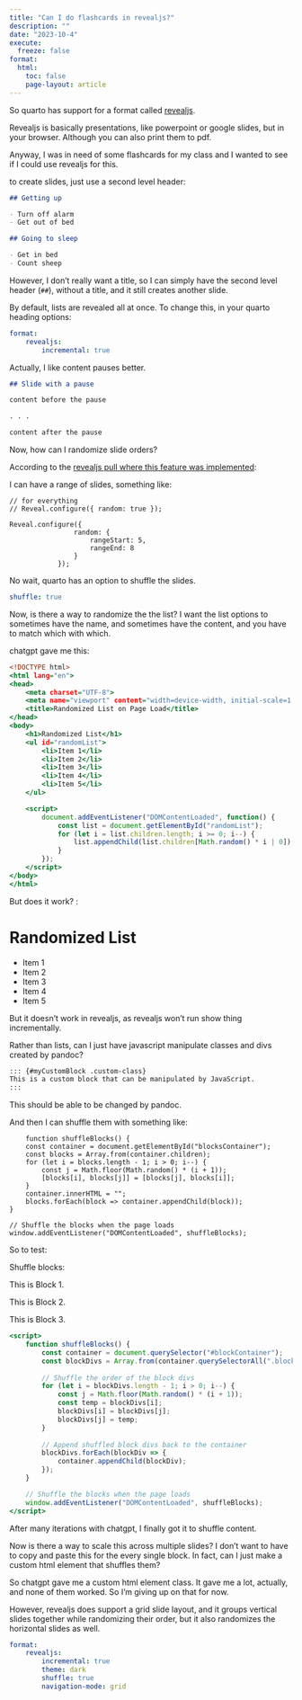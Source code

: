 ```yaml
---
title: "Can I do flashcards in revealjs?"
description: ""
date: "2023-10-4"
execute:
  freeze: false
format:
  html:
    toc: false
    page-layout: article
---
```


So quarto has support for a format called [revealjs](https://quarto.org/docs/presentations/revealjs/). 

Revealjs is basically presentations, like powerpoint or google slides, but in your browser. Although you can also print them to pdf. 

Anyway, I was in need of some flashcards for my class and I wanted to see if I could use revealjs for this. 


to create slides, just use a second level header:

```.markdown
## Getting up

- Turn off alarm
- Get out of bed

## Going to sleep

- Get in bed
- Count sheep
```

However, I don't really want a title, so I can simply have the second level header (`##`), without a title, and it still creates another slide. 

By default, lists are revealed all at once. To change this, in your quarto heading options:

```.yaml
format: 
    revealjs:
        incremental: true
```


Actually, I like content pauses better. 

```.markdown
## Slide with a pause

content before the pause

. . .

content after the pause
```


Now, how can I randomize slide orders?

According to the [revealjs pull where this feature was implemented](https://github.com/hakimel/reveal.js/pull/1506):

I can have a range of slides, something like:

```.javascript
// for everything
// Reveal.configure({ random: true });

Reveal.configure({
                random: {
                    rangeStart: 5,
                    rangeEnd: 8
                }
            });
```

No wait, quarto has an option to shuffle the slides.

```.yml
shuffle: true
```


Now, is there a way to randomize the the list? I want the list options to sometimes have the name, and sometimes have the content, and you have to match which with which. 

chatgpt gave me this:

```.html

<!DOCTYPE html>
<html lang="en">
<head>
    <meta charset="UTF-8">
    <meta name="viewport" content="width=device-width, initial-scale=1.0">
    <title>Randomized List on Page Load</title>
</head>
<body>
    <h1>Randomized List</h1>
    <ul id="randomList">
        <li>Item 1</li>
        <li>Item 2</li>
        <li>Item 3</li>
        <li>Item 4</li>
        <li>Item 5</li>
    </ul>

    <script>
        document.addEventListener("DOMContentLoaded", function() {
            const list = document.getElementById("randomList");
            for (let i = list.children.length; i >= 0; i--) {
                list.appendChild(list.children[Math.random() * i | 0]);
            }
        });
    </script>
</body>
</html>
```

But does it work? : 

```{=html}
<!DOCTYPE html>
<html lang="en">
<head>
    <meta charset="UTF-8">
    <meta name="viewport" content="width=device-width, initial-scale=1.0">
    <title>Randomized List on Page Load</title>
</head>
<body>
    <h1>Randomized List</h1>
    <ul id="randomList">
        <li>Item 1</li>
        <li>Item 2</li>
        <li>Item 3</li>
        <li>Item 4</li>
        <li>Item 5</li>
    </ul>

    <script>
        document.addEventListener("DOMContentLoaded", function() {
            const list = document.getElementById("randomList");
            for (let i = list.children.length; i >= 0; i--) {
                list.appendChild(list.children[Math.random() * i | 0]);
            }
        });
    </script>
</body>
</html>
```

But it doesn't work in revealjs, as revealjs won't run show thing incrementally.

Rather than lists, can I just have javascript manipulate classes and divs created by pandoc?

```.markdown
::: {#myCustomBlock .custom-class}
This is a custom block that can be manipulated by JavaScript.
:::
```

This should be able to be changed by pandoc. 

And then I can shuffle them with something like:

```.javascript
    function shuffleBlocks() {
    const container = document.getElementById("blocksContainer");
    const blocks = Array.from(container.children);
    for (let i = blocks.length - 1; i > 0; i--) {
        const j = Math.floor(Math.random() * (i + 1));
        [blocks[i], blocks[j]] = [blocks[j], blocks[i]];
    }
    container.innerHTML = "";
    blocks.forEach(block => container.appendChild(block));
}

// Shuffle the blocks when the page loads
window.addEventListener("DOMContentLoaded", shuffleBlocks);
```

So to test: 

Shuffle blocks: 

<div id="blockContainer">
::: {.block}
This is Block 1.
:::

::: {.block}
This is Block 2.
:::

::: {.block}
This is Block 3.
:::
</div>

```.html
<script>
    function shuffleBlocks() {
        const container = document.querySelector("#blockContainer");
        const blockDivs = Array.from(container.querySelectorAll(".block"));
        
        // Shuffle the order of the block divs
        for (let i = blockDivs.length - 1; i > 0; i--) {
            const j = Math.floor(Math.random() * (i + 1));
            const temp = blockDivs[i];
            blockDivs[i] = blockDivs[j];
            blockDivs[j] = temp;
        }
        
        // Append shuffled block divs back to the container
        blockDivs.forEach(blockDiv => {
            container.appendChild(blockDiv);
        });
    }

    // Shuffle the blocks when the page loads
    window.addEventListener("DOMContentLoaded", shuffleBlocks);
</script>
```

```{=html}
<script>
    function shuffleBlocks() {
        const container = document.querySelector("#blockContainer");
        const blockDivs = Array.from(container.querySelectorAll(".block"));
        
        // Shuffle the order of the block divs
        for (let i = blockDivs.length - 1; i > 0; i--) {
            const j = Math.floor(Math.random() * (i + 1));
            const temp = blockDivs[i];
            blockDivs[i] = blockDivs[j];
            blockDivs[j] = temp;
        }
        
        // Append shuffled block divs back to the container
        blockDivs.forEach(blockDiv => {
            container.appendChild(blockDiv);
        });
    }

    // Shuffle the blocks when the page loads
    window.addEventListener("DOMContentLoaded", shuffleBlocks);
</script>
```



After many iterations with chatgpt, I finally got it to shuffle content. 


Now is there a way to scale this across multiple slides? I don't want to have to copy and paste this for the every single block. In fact, can I just make a custom html element that shuffles them?


So chatgpt gave me a custom html element class. It gave me a lot, actually, and none of them worked. So I'm giving up on that for now. 



However, revealjs does support a grid slide layout, and it groups vertical slides together while randomizing their order, but it also randomizes the horizontal slides as well. 

```.yml
format: 
    revealjs:
        incremental: true
        theme: dark
        shuffle: true
        navigation-mode: grid
```